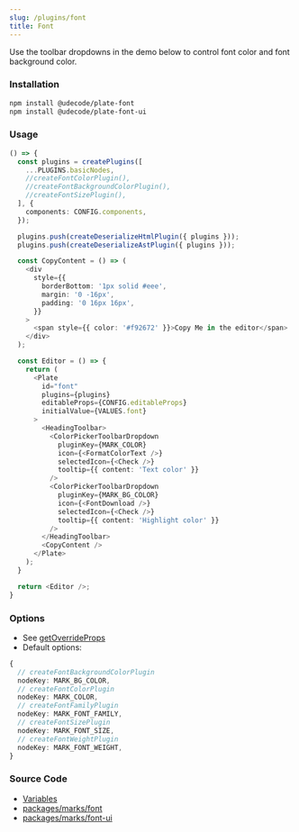 ```yaml
---
slug: /plugins/font
title: Font
---
```


Use the toolbar dropdowns in the demo below to control font color and font background color.

### Installation

```bash npm2yarn
npm install @udecode/plate-font
npm install @udecode/plate-font-ui
```

### Usage

```ts live
() => {
  const plugins = createPlugins([
    ...PLUGINS.basicNodes,
    //createFontColorPlugin(),
    //createFontBackgroundColorPlugin(),
    //createFontSizePlugin(),
  ], {
    components: CONFIG.components,
  });

  plugins.push(createDeserializeHtmlPlugin({ plugins }));
  plugins.push(createDeserializeAstPlugin({ plugins }));

  const CopyContent = () => (
    <div
      style={{
        borderBottom: '1px solid #eee',
        margin: '0 -16px',
        padding: '0 16px 16px',
      }}
    >
      <span style={{ color: '#f92672' }}>Copy Me in the editor</span>
    </div>
  );

  const Editor = () => {
    return (
      <Plate
        id="font"
        plugins={plugins}
        editableProps={CONFIG.editableProps}
        initialValue={VALUES.font}
      >
        <HeadingToolbar>
          <ColorPickerToolbarDropdown
            pluginKey={MARK_COLOR}
            icon={<FormatColorText />}
            selectedIcon={<Check />}
            tooltip={{ content: 'Text color' }}
          />
          <ColorPickerToolbarDropdown
            pluginKey={MARK_BG_COLOR}
            icon={<FontDownload />}
            selectedIcon={<Check />}
            tooltip={{ content: 'Highlight color' }}
          />
        </HeadingToolbar>
        <CopyContent />
      </Plate>
    );
  }

  return <Editor />;
}
```

### Options

- See [getOverrideProps](/docs/plugin-utils#getoverrideprops)
- Default options:

```ts
{
  // createFontBackgroundColorPlugin
  nodeKey: MARK_BG_COLOR,
  // createFontColorPlugin
  nodeKey: MARK_COLOR,
  // createFontFamilyPlugin
  nodeKey: MARK_FONT_FAMILY,
  // createFontSizePlugin
  nodeKey: MARK_FONT_SIZE,
  // createFontWeightPlugin
  nodeKey: MARK_FONT_WEIGHT,
}
```

### Source Code

- [Variables](https://github.com/udecode/plate/blob/main/docs/src/live/live.tsx)
- [packages/marks/font](https://github.com/udecode/plate/tree/main/packages/marks/font/src)
- [packages/marks/font-ui](https://github.com/udecode/plate/tree/main/packages/marks/font-ui/src)

